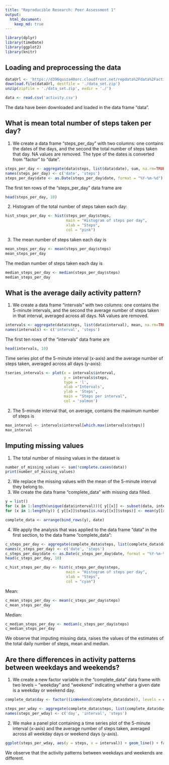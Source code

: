 ```yaml
---
title: "Reproducible Research: Peer Assessment 1"
output: 
  html_document:
    keep_md: true
---
```


```r
library(dplyr)
library(timeDate)
library(ggplot2)
library(knitr)
```


## Loading and preprocessing the data
```r
dataUrl <- 'https://d396qusza40orc.cloudfront.net/repdata%2Fdata%2Factivity.zip'
download.file(dataUrl, destfile = './data_set.zip')
unzip(zipfile = './data_set.zip', exdir = './')

data <- read.csv('activity.csv')
```
The data have been downloaded and loaded in the data frame "data".

## What is mean total number of steps taken per day?

1. We create a data frame "steps_per_day" with two columns: one contains the 
dates of the days, and the second the total number of steps taken that day.
NA values are removed. The type of the dates is converted from "factor" to "date".
```r
steps_per_day <- aggregate(data$steps, list(data$date), sum, na.rm=TRUE)
names(steps_per_day) <- c('date', 'steps')
steps_per_day$date <- as.Date(steps_per_day$date, format = "%Y-%m-%d")
```
The first ten rows of the "steps_per_day" data frame are
```r
head(steps_per_day, 10)
```
2. Histogram of the total number of steps taken each day:
```r
hist_steps_per_day <- hist(steps_per_day$steps, 
                           main = "Histogram of steps per day", 
                           xlab = "Steps", 
                           col = "pink")
```

3. The mean number of steps taken each day is
```r
mean_steps_per_day <- mean(steps_per_day$steps)
mean_steps_per_day
```
The median number of steps taken each day is
```r
median_steps_per_day <- median(steps_per_day$steps)
median_steps_per_day
```

## What is the average daily activity pattern?

1. We create a data frame "intervals" with two columns: one contains the 
5-minute intervals, and the second the average number of steps taken
in that interval, averaged across all days.
NA values are removed. 
```r
intervals <- aggregate(data$steps, list(data$interval), mean, na.rm=TRUE)
names(intervals) <- c('interval', 'steps')
```
The first ten rows of the "intervals" data frame are
```r
head(intervals, 10)
```

Time series plot of the 5-minute interval (x-axis) and the average number of steps taken, averaged across all days (y-axis):
```r
tseries_intervals <- plot(x = intervals$interval, 
                          y = intervals$steps, 
                          type = 'l', 
                          xlab ='Intervals', 
                          ylab = 'Steps', 
                          main = "Steps per interval", 
                          col = 'salmon')
```

2. The 5-minute interval that, on average, contains the maximum number of steps is
```r
max_interval <- intervals$interval[which.max(intervals$steps)]
max_interval
```

## Imputing missing values

1. The total number of missing values in the dataset is
```r
number_of_missing_values <- sum(!complete.cases(data)) 
print(number_of_missing_values)
```

2. We replace the missing values with the mean of the 5-minute interval they belong to.
3. We create the data frame "complete_data" with missing data filled.
```r
y = list()
for (x in 1:length(unique(data$interval))){ y[[x]] <- subset(data, interval == unique(data$interval)[x]) }
for (x in 1:length(y)) { y[[x]]$steps[is.na(y[[x]]$steps)] <- mean(y[[x]]$steps, na.rm = TRUE)}

complete_data <- arrange(bind_rows(y), date)
```

4. We apply the analysis that was applied to the data frame "data" in the first section, to the
data frame "complete_data":
```r
c_steps_per_day <- aggregate(complete_data$steps, list(complete_data$date), sum, na.rm=TRUE)
names(c_steps_per_day) <- c('date', 'steps')
c_steps_per_day$date <- as.Date(c_steps_per_day$date, format = "%Y-%m-%d")
head(c_steps_per_day, 10)
```
```r
c_hist_steps_per_day <- hist(c_steps_per_day$steps, 
                           main = "Histogram of steps per day", 
                           xlab = "Steps", 
                           col = "cyan")
```

Mean:
```r
c_mean_steps_per_day <- mean(c_steps_per_day$steps)
c_mean_steps_per_day
```

Median:
```r
c_median_steps_per_day <- median(c_steps_per_day$steps)
c_median_steps_per_day
```
We observe that imputing missing data, raises the values of the estimates of the total daily number of steps, mean and median.

## Are there differences in activity patterns between weekdays and weekends?

1. We create a new factor variable in the "complete_data" data frame with two levels – “weekday” and “weekend” indicating whether a given date is a weekday or weekend day.
```r
complete_data$day <- factor((isWeekend(complete_data$date)), levels = c(FALSE, TRUE), labels = c('weekday', 'weekend'))

steps_per_wday <- aggregate(complete_data$steps, list(complete_data$day, complete_data$interval), mean)
names(steps_per_wday) <- c('day', 'interval', 'steps')
```

2. We make a panel plot containing a time series plot of the 5-minute interval (x-axis) and the average number of steps taken, averaged across all weekday days or weekend days (y-axis).
```r
ggplot(steps_per_wday, aes(y = steps, x = interval)) + geom_line() + facet_grid(vars(day)) + ylab('Number of steps')
```

We observe that the activity patterns between weekdays and weekends are different.